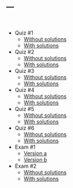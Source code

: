 ---
---

<br>

* Quiz #1 
    + [Without solutions](quizzes/quiz1.pdf)
    + [With solutions](quizzes/quiz1soln.pdf)
* Quiz #2 
    + [Without solutions](quizzes/quiz2.pdf)
    + [With solutions](quizzes/quiz2soln.pdf)
* Quiz #3
    + [Without solutions](quizzes/quiz3.pdf)
    + [With solutions](quizzes/quiz3soln.pdf)
* Quiz #4 
    + [Without solutions](quizzes/quiz4.pdf)
    + [With solutions](quizzes/quiz4soln.pdf)
* Quiz #5 
    + [Without solutions](quizzes/quiz5.pdf)
    + [With solutions](quizzes/quiz5soln.pdf)
* Quiz #6
    + [Without solutions](quizzes/quiz6.pdf)
    + [With solutions](quizzes/quiz6soln.pdf)
* Exam #1
    + [Version a](quizzes/exam1a.pdf)
    + [Version b](quizzes/exam1b.pdf.pdf)
* Exam #2
    + [Without solutions](quizzes/exam2.pdf)
    + [With solutions](quizzes/exam2soln.pdf)

